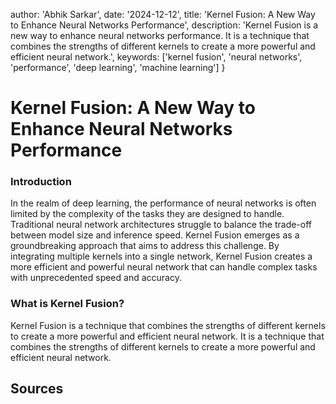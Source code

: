 
  author: 'Abhik Sarkar',
  date: '2024-12-12',
  title: 'Kernel Fusion: A New Way to Enhance Neural Networks Performance',
  description:
    'Kernel Fusion is a new way to enhance neural networks performance. It is a technique that combines the strengths of different kernels to create a more powerful and efficient neural network.',
  keywords: ['kernel fusion', 'neural networks', 'performance', 'deep learning', 'machine learning']
}


# Kernel Fusion: A New Way to Enhance Neural Networks Performance

### Introduction

In the realm of deep learning, the performance of neural networks is often limited by the complexity of the tasks they are designed to handle. Traditional neural network architectures struggle to balance the trade-off between model size and inference speed. Kernel Fusion emerges as a groundbreaking approach that aims to address this challenge. By integrating multiple kernels into a single network, Kernel Fusion creates a more efficient and powerful neural network that can handle complex tasks with unprecedented speed and accuracy.

<CUDAFusionTheory />


### What is Kernel Fusion?

Kernel Fusion is a technique that combines the strengths of different kernels to create a more powerful and efficient neural network. It is a technique that combines the strengths of different kernels to create a more powerful and efficient neural network.




<CUDAFusionBulletPoints />

## Sources 


